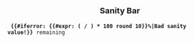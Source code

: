 <includeonly><font size="4"><center>'''Sanity Bar'''</center></font>

<div style="
  width:{{{width|75%}}};
{{#ifeq: {{{center|yes}}} | yes |
  margin:auto;
  text-align:center;}}">
<p>
  '''{{#iferror: {{#expr: ({{{1|<noinclude>10</noinclude>0}}} / {{{total|100}}}) * 100 round 10}}%|Bad sanity value!}}''' remaining
</p>
<p style="border:{{{border|1px solid gray}}}; padding:{{{padding|1px}}}; overflow:hidden;">
  <span style="
    width: {{#iferror: {{#expr: {{{1|<noinclude>2</noinclude>0}}} / {{{total|100}}} * 100}}%|0%}};
    height: {{{height|5}}}px;
    background:{{{color1|#5FDB00}}};
    float:left;
    ">&nbsp;</span>
  <span style="
    width: {{#iferror: {{#expr: 100 - {{{1|<noinclude>2</noinclude>0}}} / {{{total|100}}} * 100}}%|100%}};
    height:{{{height|5}}}px;
    background:{{{color2|#ff0000}}};
    float:left;
    ">&nbsp;</span>
</p>{{{2|}}}</div></includeonly>

<noinclude>
{{FujiProgress|99.999}}
</noinclude>